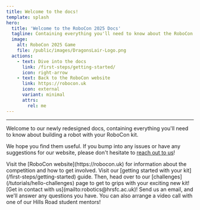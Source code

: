 ```yaml
---
title: Welcome to the docs!
template: splash
hero:
  title: 'Welcome to the RoboCon 2025 Docs'
  tagline: Containing everything you'll need to know about the RoboCon kit!
  image:
    alt: RoboCon 2025 Game
    file: /public/images/DragonsLair-Logo.png
  actions:
    - text: Dive into the docs
      link: /first-steps/getting-started/
      icon: right-arrow
    - text: Back to the RoboCon website
      link: https://robocon.uk
      icon: external
      variant: minimal
      attrs:
        rel: me
---
```

---
 

<p>Welcome to our newly redesigned docs, containing everything you'll need to know about building a robot with your RoboCon kit.</p>
<p>We hope you find them useful. If you bump into any issues or have any suggestions for our website, please don't hesitate to <a href="mailto:robotics@hrsfc.ac.uk">reach out to us</a>!</p>

<CardGrid stagger>
	<Card title="Not looking for the docs?" icon="information">
		Visit the [RoboCon website](https://robocon.uk) for information about the competition and how to get involved.
	</Card>
	<Card title="Just getting started?" icon="rocket">
		Visit our [getting started with your kit](/first-steps/getting-started) guide. Then, head over to our [challenges](/tutorials/hello-challenges) page to get to grips with your exciting new kit!
	</Card>
	<Card title="Still stuck?" icon="puzzle">
		[Get in contact with us](mailto:robotics@hrsfc.ac.uk)! Send us an email, and we'll answer any questions you have. You can also arrange a video call with one of our Hills Road student mentors!
	</Card>
</CardGrid>
